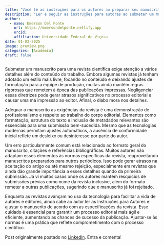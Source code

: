 ```yaml
---
title: "Você lê as instruções para os autores ao preparar seu manuscrito?"
description: "Ler e seguir as instruções para autores ao submeter um manuscrito demonstra profissionalismo e respeito ao corpo editorial. Negligenciar diretrizes de formatação, estrutura e referências pode atrasar o processo editorial ou levar à rejeição, refletindo desleixo."
author:
  - name: Emerson Del Ponte
    url: https://emersondelponte.netlify.app
    orcid: 
    affiliation: Universidade Federal de Viçosa
date: 01-03-2025
image: preview.png
categories: [Academia] 
draft: false 
---
```


Submeter um manuscrito para uma revista científica exige atenção a vários detalhes além do conteúdo do trabalho. Embora algumas revistas já tenham adotado um estilo mais livre, focando no conteúdo e deixando ajustes de formatação para a equipe de produção, muitas ainda mantêm regras rigorosas que remetem à época das publicações impressas. Negligenciar essas diretrizes pode gerar atrasos significativos no processo editorial e causar uma má impressão ao editor. Afinal, o diabo mora nos detalhes.

Adequar o manuscrito às exigências da revista é uma demonstração de profissionalismo e respeito ao trabalho do corpo editorial. Elementos como formatação, estrutura do texto e inclusão de metadados relevantes são essenciais para uma submissão bem-sucedida. Mesmo que as tecnologias modernas permitam ajustes automáticos, a ausência de conformidade inicial reflete um desleixo ou desinteresse por parte do autor.

Um erro particularmente comum está relacionado ao formato geral do manuscrito, citações e referências bibliográficas. Muitos autores não adaptam esses elementos às normas específicas da revista, reaproveitando manuscritos preparados para outros periódicos. Isso pode gerar atrasos na aceitação do artigo ou até mesmo rejeição, especialmente em revistas que ainda dão grande importância a esses detalhes quando da primeira submissão. Já vi muitos casos onde os autores mantém resquícios de submissões prévias como nome da revista inclusive, além do formato remeter a outras publicações, sugerindo que o manuscrito já foi rejeitado.

Enquanto as revistas avançam no uso da tecnologia para facilitar a vida de autores e editores, ainda cabe ao autor ler as Instruções para Autores e ajustar o manuscrito de acordo com as especificações da revista. Esse cuidado é essencial para garantir um processo editorial mais ágil e eficiente, aumentando as chances de sucesso da publicação. Ajustar-se às normas é uma prática que reflete comprometimento com o processo científico.

Post originalmente postado no [LinkedIn](https://www.linkedin.com/posts/emerson-m-del-ponte-61678ba1_voc%C3%AA-l%C3%AA-as-instru%C3%A7%C3%B5es-para-os-autores-ao-activity-7280911209015525376-3dvD?utm_source=share&utm_medium=member_desktop). Entra e comenta!
